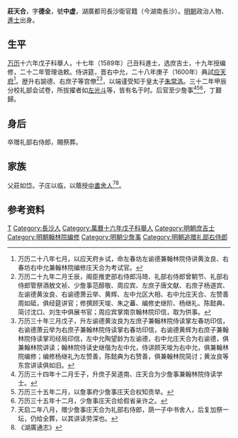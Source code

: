 '''莊天合'''，字'''德全'''，號'''中虚'''，湖廣都司長沙衛官籍（今湖南長沙）。[[明朝|明朝]]政治人物、[[進士|進士]]出身。

== 生平 ==
[[万历|万历]]十六年戊子科舉人，十七年（1589年）己丑科進士，选庶吉士，十九年授编修，二十二年管理诰敕。侍讲筵，晋右中允，二十八年庚子（1600年）典試[[应天府|应天府]]<ref>万历二十八年七月，以应天府乡试，命左春坊左谕德兼翰林院侍讲黄汝良、右春坊右中允兼翰林院编修庄天合为考试官。</ref>。歴升右諭德、右庶子等宫僚<ref>万历二十九年二月壬辰，阁臣推吏部右侍郎冯琦、礼部右侍郎曾朝节、礼部右侍郎管祭酒敖文祯、少詹事范醇敬、周应宾、左庶子唐文献、右庶子杨道宾、左谕德黄汝良、右谕德萧云举、黄辉、左中允区大相、右中允庄天合、左赞善周如砥，俱经筵讲官；修撰顾天埈、朱之蕃、编修史继阶、杨继礼、陈懿典、简讨沈口、刘生中俱展书官；周应宾掌南京翰林院印信，取为供事。</ref><ref>万历三十年三月戊子，升左谕德黄汝良为左庶子兼翰林院侍读掌左春坊印信，右谕德萧云举为右庶子兼翰林院侍读掌右春坊印信，右谕德黄辉为右庶子兼翰林院侍读掌司经局印信，左中允陶望龄为左谕德，右中允庄天合为右谕德，俱兼翰林院讲读；翰林院侍读史继偕为左中允，侍讲顾天埈为右中允，俱兼翰林院编修；编修杨继礼为左赞善，陈懿典为右赞善，俱兼翰林院简讨；黄汝良等 东宫讲读俱如旧。</ref>，以端谨受知于皇太子[[朱常洛|朱常洛]]。三十二年甲辰分校礼部会试卷，所拔擢者如[[左光斗|左光斗]]等，皆有名于时。后官至少詹事<ref>万历三十四年十二月壬子，升庶子吴道南、庄天合为少詹事兼翰林院侍读学士。</ref><ref>万历三十五年二月，以詹事府少詹事庄天合权知贡举。</ref><ref>万历三十五年十二月，少詹事庄天合给假省亲许之。</ref>，丁艱歸。

== 身后 ==
卒赠礼部右侍郎，賜祭葬。

== 家族 ==
父莊如岱。子庄以临，以蔭授[[中書舍人|中書舍人]]<ref>天启二年八月，赠少詹事庄天合为礼部右侍郎，荫一子中书舍人，后复加祭一坛，仍给全葬，以其讲读劳深也。</ref><ref>《湖廣通志》</ref>。

== 参考资料 ==
{{reflist}}

{{萬曆十七年己丑科殿試金榜}}

{{Authority control}}

{{DEFAULTSORT:Zhuang庄}}
[[Category:庄姓|T]]
[[Category:長沙人|Category:長沙人]]
[[Category:萬曆十六年戊子科舉人|Category:萬曆十六年戊子科舉人]]
[[Category:明朝庶吉士|Category:明朝庶吉士]]
[[Category:明朝翰林院编修|Category:明朝翰林院编修]]
[[Category:明朝少詹事|Category:明朝少詹事]]
[[Category:明朝追赠礼部右侍郎|Category:明朝追赠礼部右侍郎]]


{{明朝人物小作品}}